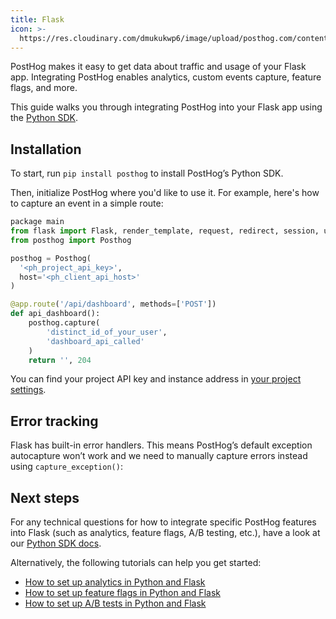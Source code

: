 ```yaml
---
title: Flask
icon: >-
  https://res.cloudinary.com/dmukukwp6/image/upload/posthog.com/contents/docs/integrate/frameworks/flask.svg
---
```


PostHog makes it easy to get data about traffic and usage of your Flask app. Integrating PostHog enables analytics, custom events capture, feature flags, and more.

This guide walks you through integrating PostHog into your Flask app using the [Python SDK](/docs/libraries/python).

## Installation

To start, run `pip install posthog` to install PostHog’s Python SDK.

Then, initialize PostHog where you'd like to use it. For example, here's how to capture an event in a simple route:

```python file=app.py
package main
from flask import Flask, render_template, request, redirect, session, url_for
from posthog import Posthog

posthog = Posthog(
  '<ph_project_api_key>', 
  host='<ph_client_api_host>'
)

@app.route('/api/dashboard', methods=['POST'])
def api_dashboard():
    posthog.capture(
        'distinct_id_of_your_user', 
        'dashboard_api_called'
    )
    return '', 204

```

You can find your project API key and instance address in [your project settings](https://us.posthog.com/project/settings).

## Error tracking


Flask has built-in error handlers. This means PostHog’s default exception autocapture won’t work and we need to manually capture errors instead using `capture_exception()`:

<PythonFlaskExceptionAutocapture />

## Next steps

For any technical questions for how to integrate specific PostHog features into Flask (such as analytics, feature flags, A/B testing, etc.), have a look at our [Python SDK docs](/docs/libraries/python).

Alternatively, the following tutorials can help you get started:

- [How to set up analytics in Python and Flask](/tutorials/python-analytics)
- [How to set up feature flags in Python and Flask](/tutorials/python-feature-flags)
- [How to set up A/B tests in Python and Flask](/tutorials/python-ab-testing)

